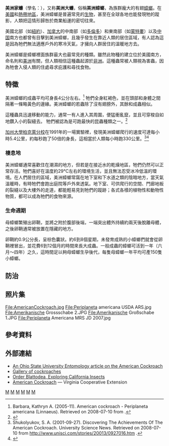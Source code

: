 {{Speciesbox
| taxon = Periplaneta americana
| image = Periplaneta americana - American cockroach (25859665686).jpg
| binomial_authority = [[Carolus_Linnaeus|Linnaeus]], 1758
}}

'''美洲家蠊'''（學名：{{lang|la|'''''Periplaneta americana'''''}}），又称'''美洲大蠊'''，俗稱'''美洲蟑螂'''，為族群龐大的有翅[[蟑螂|蟑螂]]。在[[美國|美國]]和[[熱帶|熱帶地區]]，美洲蟑螂是普遍常見的[[生物|生物]]，甚至在全球各地也能發現牠的蹤影，人類把這情形歸咎於商業船運的密切往來。

美國北部（如[[紐約|紐約]]）、[[加拿大|加拿大]]的中南部（如[[多倫多|多倫多]]）和東南部（如[[蒙特婁|蒙特婁]]）以及[[中国|中国]]南方也都曾有目擊到美洲蟑螂，且幾乎發生在靠近人類的居住區域，有人認為這是因為牠們無法適應戶外的寒冷天氣，才擁向人群居住的溫暖地方去。

美洲蟑螂是蟑螂裡面族群最大也最常見的種類。雖然此物種的建立位於美國南方，命名則和[[美洲|美洲]]有關，但人類相信這種蟲起源於[[非洲|非洲]]。這種蟲常被人類視為害蟲，因為牠會入侵人類的住處尋求庇護和尋找食物。

== 特徵 ==
美洲蟑螂的成蟲平均可身長4公分左右。<ref>Barbara, Kathryn A. (2005-11). American cockroach - Periplaneta americana (Linnaeus). Retrieved on 2008-07-10 from {{cite web |url=http://creatures.ifas.ufl.edu/urban/roaches/american_cockroach.htm |title=存档副本 |accessdate=2008-07-10 |deadurl=yes |archiveurl=https://web.archive.org/web/20080713052542/http://creatures.ifas.ufl.edu/urban/roaches/american_cockroach.htm |archivedate=2008-07-13 }}.</ref> 牠們全身紅褐色，並在頭部和身體之間隔著一條略黃色的邊緣。美洲蟑螂的若蟲除了沒有翅膀外，其餘和成蟲相似。

這種蟲具迅速移動的能力，通常一有人進入其周圍，便猛衝亂竄，並且可穿梭自如地鑽入小的裂縫去。 牠們被認為是可跑最快的昆蟲種類之一。<ref>{{cite web
 |title       = Chapter 39 — Fastest Runner
 |url         = http://ufbir.ifas.ufl.edu/chap39.htm
 |author      = Thomas M. Merritt
 |publisher   = [[University_of_Florida|University of Florida]]
 |date        = 31 July 1999
 |work        = Book of Insect Records
 |deadurl     = yes
 |archiveurl  = https://web.archive.org/web/20080922001625/http://ufbir.ifas.ufl.edu/chap39.htm
 |archivedate = 2008年9月22日
}}</ref>

[[加州大學柏克萊分校|加州大學柏克萊分校]]在1991年的一場實驗裡，發現美洲蟑螂爬行的速度可達每小時5.4公里，約每秒跑了50倍的身長，這相當於人類每小時跑330公里。<ref>Shukolyukov, S. A. (2001-09-27). Discovering The Achievements Of The American Cockroach. University Science News.  Retrieved on 2008-07-10 from http://www.unisci.com/stories/20013/0927016.htm {{Wayback|url=http://www.unisci.com/stories/20013/0927016.htm |date=20181015011023 }}.</ref><ref>{{cite web
|title=Fastest Land Insect
|url=http://www.4to40.com/recordbook/index.asp?id=41&category=animal
|deadurl=yes
|archiveurl=https://web.archive.org/web/20080224153314/http://www.4to40.com/recordbook/index.asp?id=41&category=animal
|archivedate=2008-02-24
}}</ref>

=== 棲息地 ===  
美洲蟑螂通常喜歡住在潮濕的地方，但若是在接近水的乾燥地區，牠們仍然可以正常存活。牠們喜好在溫度約29℃左右的環境生活，並且無法忍受冰冷低溫的環境。在人們居住的區域，美洲蟑螂常窩在地下室和下水道之類的陰暗地方，當天氣溫暖時，有時牠們會跑出庭院等戶外來透氣。地下室、可供爬行的空間、門廊地板的裂縫以及大樓外的走道，都能輕易見到牠們的蹤跡；各式各樣的植物性和動物性物質，都可以成為牠們的食物來源。

=== 生命週期 ===
母蟑螂繁殖出卵鞘，並將之附於腹部後端，一端突出體外持續約兩天後脫離母體，之後卵鞘通常被放置在隱藏的地方。

卵鞘約0.9公分長，呈棕色囊狀。約6到8個星期，未發育成熟的小蟑螂們就會從卵鞘裡冒出，並花費6到12個月的時間來長大成蟲。一般成蟲的蟑螂可活到一年（六月～四年）之久，這時間足以夠母蟑螂生孕後代，每隻母蟑螂一年平均可產150隻小蟑螂。

== 防治 ==
{{main|蟑螂#殺蟑法}}

== 照片集 ==
{{HideH|照片集}}
<gallery>
File:AmericanCockroach.jpg
File:Periplaneta americana USDA ARS.jpg
File:Amerikanische Grossschabe 2.JPG
File:Amerikanische Großschabe 1.JPG
File:Periplaneta Americana MRS JD 2007.jpg
</gallery>
{{HideF}}

== 參考資料 ==
{{reflist}}

== 外部連結 ==
*[https://web.archive.org/web/20080728155424/http://ohioline.osu.edu/hyg-fact/2000/2096.html An Ohio State University Entomology article on the American Cockroach]
*[http://www.spidy.goliathus.com/english/gallery-cockroaches.php Gallery of cockroaches] {{Wayback|url=http://www.spidy.goliathus.com/english/gallery-cockroaches.php |date=20060615062647 }}
*[https://web.archive.org/web/20070918233158/http://www.bugpeople.org/taxa/Blattodea/OrderBlattodeaPage.htm Order Blattodea, Exploring California Insects]
*[http://www.ext.vt.edu/departments/entomology/factsheets/amercock.html American Cockroach] {{Wayback|url=http://www.ext.vt.edu/departments/entomology/factsheets/amercock.html |date=20080714105601 }} — Virginia Cooperative Extension
{{Taxonbar}}
[[Category:家蠊屬|M]]
[[Category:都市動物|M]]
[[Category:住家中的害蟲|M]]
[[Category:1758年描述的昆蟲|M]]
[[Category:蟑螂|M]]
[[Category:卡尔·林奈命名的生物分类|M]]